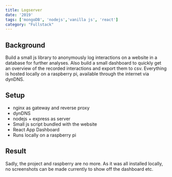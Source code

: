 ```yaml
---
title: Logserver
date: '2019'
tags: ['mongoDB', 'nodejs','vanilla js', 'react']
category: "Fullstack"
---
```


## Background
Build a small js library to anonymously log interactions on a website in a database for further analyses. Also build a small dashboard to quickly get an overview of the recorded interactions and export them to csv. Everything is hosted locally on a raspberry pi, available through the internet via dynDNS.

## Setup
- nginx as gateway and reverse proxy
- dynDNS
- nodejs + express as server
- Small js script bundled with the website
- React App Dashboard
- Runs locally on a raspberry pi

## Result
Sadly, the project and raspberry are no more. As it was all installed locally, no screenshots can be made currently to show off the dashboard etc. 